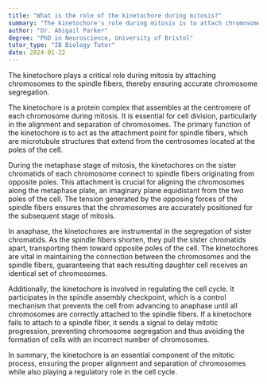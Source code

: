 ```yaml
---
title: "What is the role of the kinetochore during mitosis?"
summary: "The kinetochore's role during mitosis is to attach chromosomes to the spindle fibres, ensuring accurate chromosome segregation."
author: "Dr. Abigail Parker"
degree: "PhD in Neuroscience, University of Bristol"
tutor_type: "IB Biology Tutor"
date: 2024-01-22
---
```


The kinetochore plays a critical role during mitosis by attaching chromosomes to the spindle fibers, thereby ensuring accurate chromosome segregation.

The kinetochore is a protein complex that assembles at the centromere of each chromosome during mitosis. It is essential for cell division, particularly in the alignment and separation of chromosomes. The primary function of the kinetochore is to act as the attachment point for spindle fibers, which are microtubule structures that extend from the centrosomes located at the poles of the cell.

During the metaphase stage of mitosis, the kinetochores on the sister chromatids of each chromosome connect to spindle fibers originating from opposite poles. This attachment is crucial for aligning the chromosomes along the metaphase plate, an imaginary plane equidistant from the two poles of the cell. The tension generated by the opposing forces of the spindle fibers ensures that the chromosomes are accurately positioned for the subsequent stage of mitosis.

In anaphase, the kinetochores are instrumental in the segregation of sister chromatids. As the spindle fibers shorten, they pull the sister chromatids apart, transporting them toward opposite poles of the cell. The kinetochores are vital in maintaining the connection between the chromosomes and the spindle fibers, guaranteeing that each resulting daughter cell receives an identical set of chromosomes.

Additionally, the kinetochore is involved in regulating the cell cycle. It participates in the spindle assembly checkpoint, which is a control mechanism that prevents the cell from advancing to anaphase until all chromosomes are correctly attached to the spindle fibers. If a kinetochore fails to attach to a spindle fiber, it sends a signal to delay mitotic progression, preventing chromosome segregation and thus avoiding the formation of cells with an incorrect number of chromosomes.

In summary, the kinetochore is an essential component of the mitotic process, ensuring the proper alignment and separation of chromosomes while also playing a regulatory role in the cell cycle.
    